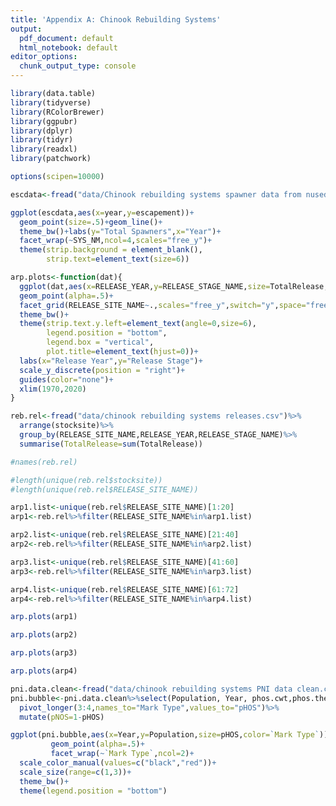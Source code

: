 ```yaml
---
title: 'Appendix A: Chinook Rebuilding Systems'
output:
  pdf_document: default
  html_notebook: default
editor_options:
  chunk_output_type: console
---
```


```r

library(data.table)
library(tidyverse)
library(RColorBrewer)
library(ggpubr)
library(dplyr)
library(tidyr)
library(readxl)
library(patchwork)

options(scipen=10000)
```

\newpage

```r

escdata<-fread("data/Chinook rebuilding systems spawner data from nuseds revised.csv")

ggplot(escdata,aes(x=year,y=escapement))+
  geom_point(size=.5)+geom_line()+
  theme_bw()+labs(y="Total Spawners",x="Year")+
  facet_wrap(~SYS_NM,ncol=4,scales="free_y")+
  theme(strip.background = element_blank(),
        strip.text=element_text(size=6))

```

\newpage

```r
arp.plots<-function(dat){
  ggplot(dat,aes(x=RELEASE_YEAR,y=RELEASE_STAGE_NAME,size=TotalRelease,color=RELEASE_STAGE_NAME))+
  geom_point(alpha=.5)+
  facet_grid(RELEASE_SITE_NAME~.,scales="free_y",switch="y",space="free_y")+
  theme_bw()+
  theme(strip.text.y.left=element_text(angle=0,size=6),
        legend.position = "bottom",
        legend.box = "vertical",
        plot.title=element_text(hjust=0))+ 
  labs(x="Release Year",y="Release Stage")+
  scale_y_discrete(position = "right")+
  guides(color="none")+
  xlim(1970,2020)
}
```

```r
reb.rel<-fread("data/chinook rebuilding systems releases.csv")%>%
  arrange(stocksite)%>%
  group_by(RELEASE_SITE_NAME,RELEASE_YEAR,RELEASE_STAGE_NAME)%>%
  summarise(TotalRelease=sum(TotalRelease))

#names(reb.rel)

#length(unique(reb.rel$stocksite))
#length(unique(reb.rel$RELEASE_SITE_NAME))

arp1.list<-unique(reb.rel$RELEASE_SITE_NAME)[1:20]
arp1<-reb.rel%>%filter(RELEASE_SITE_NAME%in%arp1.list)

arp2.list<-unique(reb.rel$RELEASE_SITE_NAME)[21:40]
arp2<-reb.rel%>%filter(RELEASE_SITE_NAME%in%arp2.list)

arp3.list<-unique(reb.rel$RELEASE_SITE_NAME)[41:60]
arp3<-reb.rel%>%filter(RELEASE_SITE_NAME%in%arp3.list)

arp4.list<-unique(reb.rel$RELEASE_SITE_NAME)[61:72]
arp4<-reb.rel%>%filter(RELEASE_SITE_NAME%in%arp4.list)

```


```r
arp.plots(arp1)
```


```r
arp.plots(arp2)
```


```r
arp.plots(arp3)

```


```r
arp.plots(arp4)
```

\newpage

```r
pni.data.clean<-fread("data/chinook rebuilding systems PNI data clean.csv")
pni.bubble<-pni.data.clean%>%select(Population, Year, phos.cwt,phos.thermal)%>%
  pivot_longer(3:4,names_to="Mark Type",values_to="pHOS")%>%
  mutate(pNOS=1-pHOS)

ggplot(pni.bubble,aes(x=Year,y=Population,size=pHOS,color=`Mark Type`))+
         geom_point(alpha=.5)+
         facet_wrap(~`Mark Type`,ncol=2)+
  scale_color_manual(values=c("black","red"))+
  scale_size(range=c(1,3))+
  theme_bw()+
  theme(legend.position = "bottom")
```


```r




```

